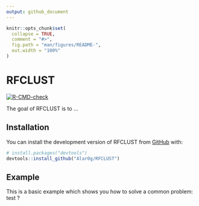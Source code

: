 ```yaml
---
output: github_document
---
```


<!-- README.md is generated from README.Rmd. Please edit that file -->

```r
knitr::opts_chunk$set(
  collapse = TRUE,
  comment = "#>",
  fig.path = "man/figures/README-",
  out.width = "100%"
)
```

# RFCLUST

<!-- badges: start -->
[![R-CMD-check](https://github.com/Alar0g/RFCLUST/actions/workflows/R-CMD-check.yaml/badge.svg)](https://github.com/Alar0g/RFCLUST/actions/workflows/R-CMD-check.yaml)
<!-- badges: end -->

The goal of RFCLUST is to ...

## Installation

You can install the development version of RFCLUST from [GitHub](https://github.com/) with:

``` r
# install.packages("devtools")
devtools::install_github("Alar0g/RFCLUST")
```

## Example

This is a basic example which shows you how to solve a common problem:
test ?



